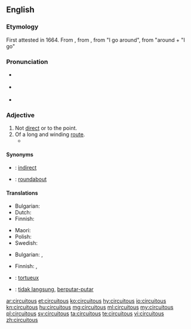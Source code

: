 {{was wotd|2007|January|30}}
==English==

===Etymology===
First attested in 1664.  From {{etyl|la|en}} {{m|la|circuitōsus}}, from {{term|circuitus|lang=la}}, from {{m|la|circumeō}} "I go around", from {{term|circum|lang=la}} "around + {{m|la|eō}} "I go"

===Pronunciation===
* {{a|RP}} {{IPA|/sɜːˈkjuːɪtəs/}}
* {{a|US}} {{IPA|/sɚˈkjuːətəs/|/sɚˈkjuːɪtəs/}}
* {{audio|en-us-circuitous.ogg|Audio (US)|lang=en}}

===Adjective===
{{en-adj}}

# Not [[direct]] or to the point.
# Of a long and winding [[route]].
#* {{quote-book|year=1898|author={{w|Winston Churchill (novelist)|Winston Churchill}}
|title={{w|The Celebrity}}|chapter=8
|passage=I corralled the judge, and we started off across the fields, in no very mild state of fear of that gentleman's wife, whose vigilance was seldom relaxed. And thus we came by a '''circuitous''' route to Mohair, the judge occupied by his own guilty thoughts, and I by others not less disturbing.}}

====Synonyms====
* {{qualifier|not direct}}: [[indirect]]
* {{qualifier|of a winding route}}: [[roundabout]]

====Translations====
{{trans-top|not direct or to the point}}
* Bulgarian: {{t+|bg|обиколен}}
* Dutch: {{t+|nl|omslachtig}}
* Finnish: {{t|fi|epäsuora}}
{{trans-mid}}
* Maori: {{t|mi|āwhiowhio}}
* Polish: {{t|pl|okrężny}}
* Swedish: {{t+|sv|omständlig}}
{{trans-bottom}}

{{trans-top|of a long and winding route}}
* Bulgarian: {{t+|bg|околен}}, {{t+|bg|обиколен}}
{{trans-mid}}
* Finnish: {{t|fi|kiertelevä}}, {{t|fi|kaarteleva}}
{{trans-bottom}}

{{checktrans-top}}
* {{ttbc|fr}}: [[tortueux]]
* {{ttbc|id}}: [[tidak langsung]], [[putar|berputar-putar]]
{{checktrans-bottom}}

[[ar:circuitous]]
[[et:circuitous]]
[[ko:circuitous]]
[[hy:circuitous]]
[[io:circuitous]]
[[kn:circuitous]]
[[hu:circuitous]]
[[mg:circuitous]]
[[ml:circuitous]]
[[my:circuitous]]
[[pl:circuitous]]
[[sv:circuitous]]
[[ta:circuitous]]
[[te:circuitous]]
[[vi:circuitous]]
[[zh:circuitous]]